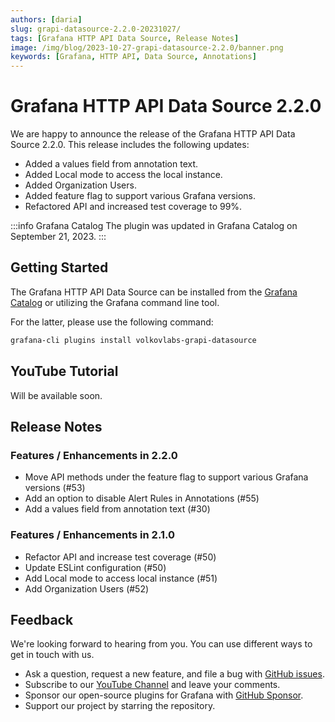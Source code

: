 ```yaml
---
authors: [daria]
slug: grapi-datasource-2.2.0-20231027/
tags: [Grafana HTTP API Data Source, Release Notes]
image: /img/blog/2023-10-27-grapi-datasource-2.2.0/banner.png
keywords: [Grafana, HTTP API, Data Source, Annotations]
---
```



# Grafana HTTP API Data Source 2.2.0

We are happy to announce the release of the Grafana HTTP API Data Source 2.2.0. This release includes the following updates:

- Added a values field from annotation text.
- Added Local mode to access the local instance.
- Added Organization Users.
- Added feature flag to support various Grafana versions.
- Refactored API and increased test coverage to 99%.

:::info Grafana Catalog
The plugin was updated in Grafana Catalog on September 21, 2023.
:::

## Getting Started

The Grafana HTTP API Data Source can be installed from the [Grafana Catalog](https://grafana.com/grafana/plugins/volkovlabs-grapi-datasource/) or utilizing the Grafana command line tool.

For the latter, please use the following command:

```bash
grafana-cli plugins install volkovlabs-grapi-datasource
```

## YouTube Tutorial

Will be available soon.

## Release Notes

### Features / Enhancements in 2.2.0

- Move API methods under the feature flag to support various Grafana versions (#53)
- Add an option to disable Alert Rules in Annotations (#55)
- Add a values field from annotation text (#30)

### Features / Enhancements in 2.1.0

- Refactor API and increase test coverage (#50)
- Update ESLint configuration (#50)
- Add Local mode to access local instance (#51)
- Add Organization Users (#52)

## Feedback

We're looking forward to hearing from you. You can use different ways to get in touch with us.

- Ask a question, request a new feature, and file a bug with [GitHub issues](https://github.com/volkovlabs/volkovlabs-grapi-datasource/issues).
- Subscribe to our [YouTube Channel](https://www.youtube.com/@volkovlabs) and leave your comments.
- Sponsor our open-source plugins for Grafana with [GitHub Sponsor](https://github.com/sponsors/VolkovLabs).
- Support our project by starring the repository.
